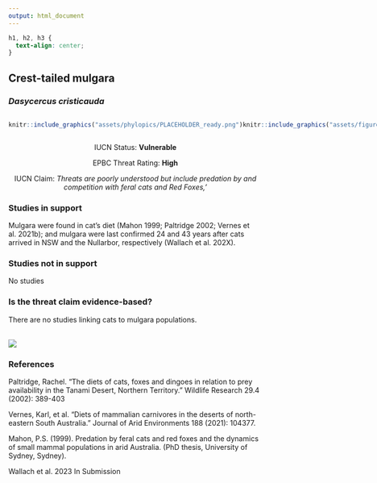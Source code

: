 ```yaml
---
output: html_document
---
```

```css
h1, h2, h3 {
  text-align: center;
}
```

## **Crest-tailed mulgara**
### *Dasycercus cristicauda*

:::: {style="display: flex;"}

::: {}
  ```r
  knitr::include_graphics("assets/phylopics/PLACEHOLDER_ready.png")
  ```
:::

::: {}

:::

::: {}
  ```r
  knitr::include_graphics("assets/figures/Map_Cat_Dasycercus cristicauda.png")
  ```
:::

::::
<center>
IUCN Status: **Vulnerable**

EPBC Threat Rating: **High**

IUCN Claim: *Threats are poorly understood but include predation by and competition with feral cats and Red Foxes,'*

</center>

### Studies in support

Mulgara were found in cat’s diet (Mahon 1999; Paltridge 2002; Vernes et al. 2021b); and mulgara were last confirmed 24 and 43 years after cats arrived in NSW and the Nullarbor, respectively (Wallach et al. 202X).

### Studies not in support

No studies

### Is the threat claim evidence-based?

There are no studies linking cats to mulgara populations.
<br>
<br>

![](assets/figures/Main_Evidence_Cat_Dasycercus cristicauda.png)

### References

Paltridge, Rachel. "The diets of cats, foxes and dingoes in relation to prey availability in the Tanami Desert, Northern Territory." Wildlife Research 29.4 (2002): 389-403

Vernes, Karl, et al. "Diets of mammalian carnivores in the deserts of north-eastern South Australia." Journal of Arid Environments 188 (2021): 104377.

Mahon, P.S. (1999). Predation by feral cats and red foxes and the dynamics of small mammal populations in arid Australia. (PhD thesis, University of Sydney, Sydney).

Wallach et al. 2023 In Submission

